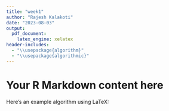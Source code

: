 ```yaml
---
title: "week1"
author: "Rajesh Kalakoti"
date: "2023-08-03"
output:
  pdf_document:
    latex_engine: xelatex
header-includes:
  - "\\usepackage{algorithm}"
  - "\\usepackage{algorithmic}"
---
```


# Your R Markdown content here

Here's an example algorithm using LaTeX:

\begin{algorithm}[!htb]
\caption{Example Algorithm}
\begin{algorithmic}[1]
\REQUIRE $n \geq 0$
\ENSURE $y = x^n$
\STATE $y \leftarrow 1$
\FOR{$i = 1$ to $n$}
\STATE $y \leftarrow y \times x$
\ENDFOR
\RETURN $y$
\end{algorithmic}
\end{algorithm}
